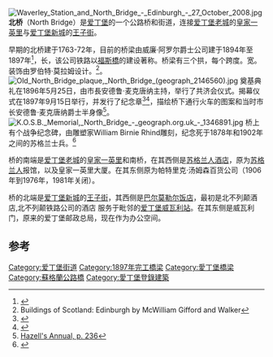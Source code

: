 [[File:Waverley_Station_and_North_Bridge_-_Edinburgh_-_27_October_2008.jpg|thumb]]
'''北桥'''（North Bridge）是[[爱丁堡|爱丁堡]]的一个公路桥和街道，连接[[爱丁堡老城|爱丁堡老城]]的[[皇家一英里|皇家一英里]]与[[爱丁堡新城|爱丁堡新城]]的[[王子街|王子街]]。

早期的北桥建于1763-72年，目前的桥梁由威廉·阿罗尔爵士公司建于1894年至1897年<ref>{{cite web |url=http://data.historic-scotland.gov.uk/pls/htmldb/f?p=2200:15:0::::BUILDING,HL:30035,north%20bridge |title=North Bridge |publisher=Historic Scotland |accessdate=2015-01-23 |archive-date=2015-01-23 |archive-url=https://web.archive.org/web/20150123133612/http://data.historic-scotland.gov.uk/pls/htmldb/f?p=2200:15:0::::BUILDING,HL:30035,north%20bridge |dead-url=no }}</ref>，长{{convert|525|ft|m}}，该公司铁路以[[福斯橋|福斯橋]]的建设著称。桥梁有三个拱，每个跨度{{convert|175|ft|m}}。宽{{convert|75|ft|m}}。装饰由罗伯特·莫拉姆设计。<ref>Buildings of Scotland: Edinburgh by McWilliam Gifford and Walker</ref>。
[[File:Old_North_Bridge_plaque,_North_Bridge_(geograph_2146560).jpg|thumb]]
奠基典礼在1896年5月25日，由市長安德鲁·麦克唐纳主持，举行了共济会仪式。揭幕仪式在1897年9月15日举行，并发行了纪念章<ref>{{Cite web |url=http://www.medalsoftheworld.com/page11.html |title=Commemoration Medal details |accessdate=2017-02-26 |archive-date=2016-03-04 |archive-url=https://web.archive.org/web/20160304093052/http://www.medalsoftheworld.com/page11.html |dead-url=no }}</ref><ref>{{Cite web |url=http://www.edinphoto.org.uk/1_edin/1_edinburgh_history_-_dates.htm |title=Edinburgh dates |accessdate=2017-02-26 |archive-date=2017-03-16 |archive-url=https://web.archive.org/web/20170316024157/http://www.edinphoto.org.uk/1_edin/1_edinburgh_history_-_dates.htm |dead-url=no }}</ref>，描绘桥下通行火车的图案和当时市长安德鲁·麦克唐纳爵士半身像<ref>[https://www.google.com/search?q=%E2%80%9CAndrew+McDonald%E2%80%9D+provost&hl=en&safe=active&tbo=1&tbs=bks:1&ei=2x5VTePiKpOBhQfUgo3xDA&start=20&sa=N Hazell's Annual, p. 236]</ref>。
[[File:K.O.S.B._Memorial,_North_Bridge_-_geograph.org.uk_-_1346891.jpg|thumb]]
桥上有个战争纪念碑，由雕塑家William Birnie Rhind雕刻，纪念死于1878年和1902年之间的苏格兰士兵。<ref>{{cite web |url=http://canmore.rcahms.gov.uk/en/site/257741/details/edinburgh+north+bridge+south+african+war+memorial/ |title=Edinburgh, North Bridge, South African War Memorial |publisher=RCAHMS |accessdate=2015-01-24 |archive-date=2015-01-28 |archive-url=https://web.archive.org/web/20150128115446/http://canmore.rcahms.gov.uk/en/site/257741/details/edinburgh+north+bridge+south+african+war+memorial/ |dead-url=no }}</ref>

桥的南端是[[爱丁堡老城|爱丁堡老城]]的[[皇家一英里|皇家一英里]]和南桥，在其西侧是[[苏格兰人酒店|苏格兰人酒店]]，原为[[苏格兰人|苏格兰人]]报馆，以及皇家一英里大厦。在其东侧原为帕特里克·汤姆森百货公司（1906年到1976年，1981年关闭）。

桥的北端是[[爱丁堡新城|爱丁堡新城]]的[[王子街|王子街]]，其西侧是[[巴尔莫勒尔饭店|巴尔莫勒尔饭店]]，最初是北不列颠酒店,北不列颠铁路公司的酒店 服务于毗邻的[[爱丁堡威瓦利站|爱丁堡威瓦利站]]。在其东侧是威瓦利门，原来的爱丁堡邮政总局，现在作为办公空间。

==参考==
{{reflist}}
{{coord|55|57|08|N|3|11|19|W|type:landmark_region:GB|display=title}}

[[Category:爱丁堡街道|Category:爱丁堡街道]]
[[Category:1897年完工橋梁|Category:1897年完工橋梁]]
[[Category:愛丁堡橋梁|Category:愛丁堡橋梁]]
[[Category:蘇格蘭公路橋|Category:蘇格蘭公路橋]]
[[Category:愛丁堡登錄建築|Category:愛丁堡登錄建築]]